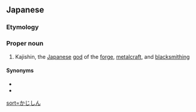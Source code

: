 ==Japanese==
{{ja-kanjitab|鍛|冶|神}}

===Etymology===
{{compound|鍛冶|神|lang=ja}}

===Proper noun===
{{ja-pos|proper|かじしん|カジシン}}

# {{lb|ja|sort=かじしん|mythology|Shinto}} Kajishin, the [[Japanese]] [[god]] of the [[forge]], [[metalcraft]], and [[blacksmith]]ing

====Synonyms====
* {{ja-l|天目一箇|あまのまひとつ|Amanomahitotsu}}
* {{ja-l|天津麻羅|あまつまら|Amatsumara}}
<!-- NOTE: Amanomahitotsu is an alternate name for Amatsumara. Kajishin just means "forge god", and is basically Amatsumara's title. These three terms all mean the same single god. -->

[[Category:ja:Religion|sort=かじしん]]